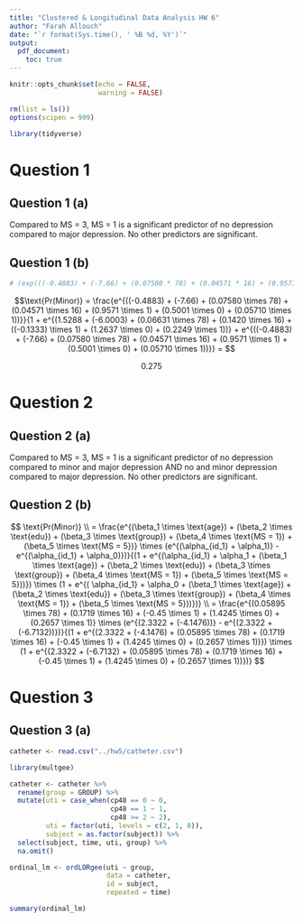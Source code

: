 ```yaml
---
title: "Clustered & Longitudinal Data Analysis HW 6"
author: "Farah Allouch"
date: "`r format(Sys.time(), ' %B %d, %Y')`"
output: 
  pdf_document:
    toc: true
---
```


```r
knitr::opts_chunk$set(echo = FALSE,
                      warning = FALSE)

rm(list = ls())
options(scipen = 999)

library(tidyverse)
```

\newpage
# Question 1
## Question 1 (a)
Compared to MS = 3, MS = 1 is a significant predictor of no depression compared to major depression. No other predictors are significant.

## Question 1 (b)
```r
# (exp(((-0.4883) + (-7.66) + (0.07580 * 78) + (0.04571 * 16) + (0.9571 * 1) + (0.5001 * 0) + (0.05710 * 1)))) / (1 + (exp(((-0.4883) + (-7.66) + (0.07580 * 78) + (0.04571 * 16) + (0.9571 * 1) + (0.5001 * 0) + (0.05710 * 1)))) + (exp(((-0.4883) + (-7.66) + (0.07580 * 78) + (0.04571 * 16) + (0.9571 * 1) + (0.5001 * 0) + (0.05710 * 1)))))
```

$$\text{Pr(Minor)} = \frac{e^{((-0.4883) + (-7.66) + (0.07580 \times 78) + (0.04571 \times 16) + (0.9571 \times 1) + (0.5001 \times 0) + (0.05710 \times 1))}}{1 + e^{(1.5288 + (-6.0003) + (0.06631 \times 78) + (0.1420 \times 16) + ((-0.1333) \times 1) + (1.2637 \times 0) + (0.2249 \times 1))} + e^{((-0.4883) + (-7.66) + (0.07580 \times 78) + (0.04571 \times 16) + (0.9571 \times 1) + (0.5001 \times 0) + (0.05710 \times 1))}} = $$

$$0.275$$

\newpage
# Question 2
## Question 2 (a)
Compared to MS = 3, MS = 1 is a significant predictor of no depression compared to minor and major depression AND no and minor depression compared to major depression. No other predictors are significant.

## Question 2 (b)
$$
\text{Pr(Minor)} \\
= \frac{e^{(\beta_1 \times \text{age}) + (\beta_2 \times \text{edu}) + (\beta_3 \times \text{group}) + (\beta_4 \times \text{MS = 1}) + (\beta_5 \times \text{MS = 5})} \times (e^{(\alpha_{id_1} + \alpha_1)} - e^{(\alpha_{id_1} + \alpha_0)})}{(1 + e^{(\alpha_{id_1} + \alpha_1 + (\beta_1 \times \text{age}) + (\beta_2 \times \text{edu}) + (\beta_3 \times \text{group}) + (\beta_4 \times \text{MS = 1}) + (\beta_5 \times \text{MS = 5}))}) \times (1 + e^{( \alpha_{id_1} + \alpha_0 + (\beta_1 \times \text{age}) + (\beta_2 \times \text{edu}) + (\beta_3 \times \text{group}) + (\beta_4 \times \text{MS = 1}) + (\beta_5 \times \text{MS = 5}))})} \\
= \frac{e^{(0.05895 \times 78) + (0.1719 \times 16) + (-0.45 \times 1) + (1.4245 \times 0) + (0.2657 \times 1)} \times (e^{(2.3322 + (-4.1476))} - e^{(2.3322 + (-6.7132))})}{(1 + e^{(2.3322 + (-4.1476) + (0.05895 \times 78) + (0.1719 \times 16) + (-0.45 \times 1) + (1.4245 \times 0) + (0.2657 \times 1))}) \times (1 + e^{(2.3322 + (-6.7132) + (0.05895 \times 78) + (0.1719 \times 16) + (-0.45 \times 1) + (1.4245 \times 0) + (0.2657 \times 1))})}
$$

\newpage
# Question 3
## Question 3 (a)
```r
catheter <- read.csv("../hw5/catheter.csv")

library(multgee)

catheter <- catheter %>% 
  rename(group = GROUP) %>% 
  mutate(uti = case_when(cp48 == 0 ~ 0,
                         cp48 == 1 ~ 1,
                         cp48 >= 2 ~ 2), 
         uti = factor(uti, levels = c(2, 1, 0)),
         subject = as.factor(subject)) %>% 
  select(subject, time, uti, group) %>% 
  na.omit()

ordinal_lm <- ordLORgee(uti ~ group,
                        data = catheter,
                        id = subject,
                        repeated = time)

summary(ordinal_lm)
```


